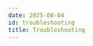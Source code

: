 ```yaml
---
date: 2025-08-04
id: troubleshooting
title: Troubleshooting
---
```


<DocCardContainer>

<DocCard
    title="📄️ General FAQs"
    description="General FAQs about metrics management..."
    href="/docs/metrics-management/troubleshooting/faqs"
/>

<DocCard
    title="📄️ Schema Migrator - Dirty database version"
    description="Instructions to resolve the dirty database version error during migration"
    href="/docs/operate/troubleshooting/dirty-migration"
/>

</DocCardContainer>
